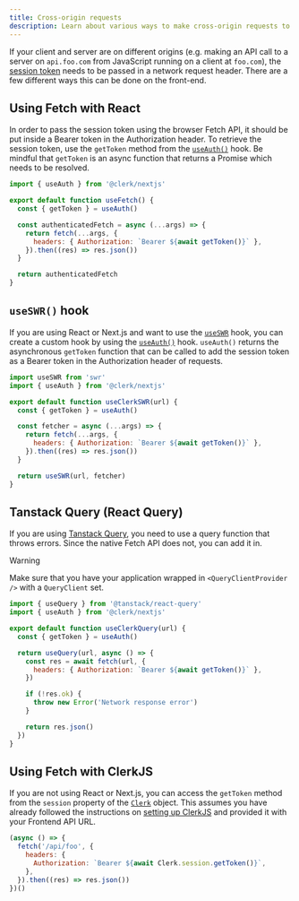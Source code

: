 ```yaml
---
title: Cross-origin requests
description: Learn about various ways to make cross-origin requests to the backend when using Clerk SDKs.
---
```


If your client and server are on different origins (e.g. making an API call to a server on `api.foo.com` from JavaScript running on a client at `foo.com`), the [session token](/docs/backend-requests/resources/session-tokens) needs to be passed in a network request header. There are a few different ways this can be done on the front-end.

## Using Fetch with React

In order to pass the session token using the browser Fetch API, it should be put inside a Bearer token in the Authorization header. To retrieve the session token, use the `getToken` method from the [`useAuth()`](/docs/references/react/use-auth) hook. Be mindful that `getToken` is an async function that returns a Promise which needs to be resolved.

```js
import { useAuth } from '@clerk/nextjs'

export default function useFetch() {
  const { getToken } = useAuth()

  const authenticatedFetch = async (...args) => {
    return fetch(...args, {
      headers: { Authorization: `Bearer ${await getToken()}` },
    }).then((res) => res.json())
  }

  return authenticatedFetch
}
```

## `useSWR()` hook

If you are using React or Next.js and want to use the [`useSWR`](https://swr.vercel.app/) hook, you can create a custom hook by using the [`useAuth()`](/docs/references/react/use-auth) hook. `useAuth()` returns the asynchronous `getToken` function that can be called to add the session token as a Bearer token in the Authorization header of requests.

```js
import useSWR from 'swr'
import { useAuth } from '@clerk/nextjs'

export default function useClerkSWR(url) {
  const { getToken } = useAuth()

  const fetcher = async (...args) => {
    return fetch(...args, {
      headers: { Authorization: `Bearer ${await getToken()}` },
    }).then((res) => res.json())
  }

  return useSWR(url, fetcher)
}
```

## Tanstack Query (React Query)

If you are using [Tanstack Query](https://tanstack.com/query/v4/docs/react/overview), you need to use a query function that throws errors. Since the native Fetch API does not, you can add it in.

> [!WARNING]
> Make sure that you have your application wrapped in `<QueryClientProvider />` with a `QueryClient` set.

```js
import { useQuery } from '@tanstack/react-query'
import { useAuth } from '@clerk/nextjs'

export default function useClerkQuery(url) {
  const { getToken } = useAuth()

  return useQuery(url, async () => {
    const res = await fetch(url, {
      headers: { Authorization: `Bearer ${await getToken()}` },
    })

    if (!res.ok) {
      throw new Error('Network response error')
    }

    return res.json()
  })
}
```

## Using Fetch with ClerkJS

If you are not using React or Next.js, you can access the `getToken` method from the `session` property of the [`Clerk`](/docs/references/javascript/clerk/clerk) object. This assumes you have already followed the instructions on [setting up ClerkJS](/docs/references/javascript/overview) and provided it with your Frontend API URL.

```js
(async () => {
  fetch('/api/foo', {
    headers: {
      Authorization: `Bearer ${await Clerk.session.getToken()}`,
    },
  }).then((res) => res.json())
})()
```
